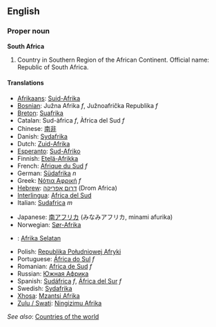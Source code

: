 ==English==

===Proper noun===
'''South Africa'''
# Country in Southern Region of the African Continent. Official name: Republic of South Africa.

====Translations====

{{top}}
*[[Afrikaans]]: [[Suid-Afrika]]
*[[Bosnian]]: Južna Afrika ''f'', Južnoafrička Republika ''f''
*[[Breton]]: [[Suafrika]]
*Catalan: Sud-àfrica ''f'', Àfrica del Sud ''f''
*Chinese: [[南非]]
*Danish: [[Sydafrika]]
*Dutch: [[Zuid-Afrika]]
*[[Esperanto]]: [[Sud-Afriko]]
*Finnish: [[Etelä-Afrikka]]
*French: [[Afrique du Sud]] ''f''
*German: [[Südafrika]] ''n''
*Greek: [[Νότια Αφρική]] ''f''
*[[Hebrew]]: [[דרום אפריקה]] (Drom Africa)
*[[Interlingua]]: [[Africa del Sud]]
*Italian: [[Sudafrica]] ''m''
{{mid}}
*Japanese: [[南アフリカ]] (みなみアフリカ, minami afurika)
*Norwegian: [[Sør-Afrika]]
*{{ms}}: [[Afrika Selatan]]
*Polish: [[Republika Południowej Afryki]]
*Portuguese: [[África do Sul]] ''f''
*Romanian: [[Africa de Sud]] ''f''
*Russian: [[Южная Африка]]
*Spanish: [[Sudáfrica]] ''f'', [[África del Sur]] ''f''
*Swedish: [[Sydafrika]]
*[[Xhosa]]: [[Mzantsi Afrika]]
*[[Zulu / Swati]]: [[Ningizimu Afrika]]
{{bottom}}

''See also'': [[Countries of the world]]